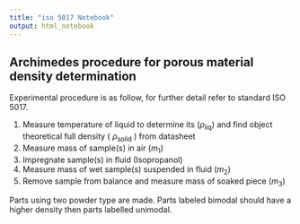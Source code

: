 ```yaml
---
title: "iso 5017 Notebook"
output: html_notebook
---
```


## Archimedes procedure for porous material density determination

Experimental procedure is as follow, for further detail refer to standard ISO 5017. 

1. Measure temperature of liquid to determine its ($\rho_{\text{liq}}$) and find object theoretical full density ( $\rho_{\text{solid}}$ ) from datasheet
2. Measure mass of sample(s) in air ($m_1$)
3. Impregnate sample(s) in fluid (Isopropanol) 
4. Measure mass of wet sample(s) suspended in fluid ($m_2$)
5. Remove sample from balance and measure mass of soaked piece ($m_3$)

\begin{equation}
    \text{bulk density}, \rho_b = \frac{m_1}{m_3-m_2}*\rho_{\text{liq}}
\end{equation}

\begin{equation}
    \text{true density}, \pi_d = \frac{ \rho_b}{\rho_{\text{solid}}} * 100
\end{equation}

Parts using two powder type are made. Parts labeled bimodal should have a higher density then parts labelled unimodal.



